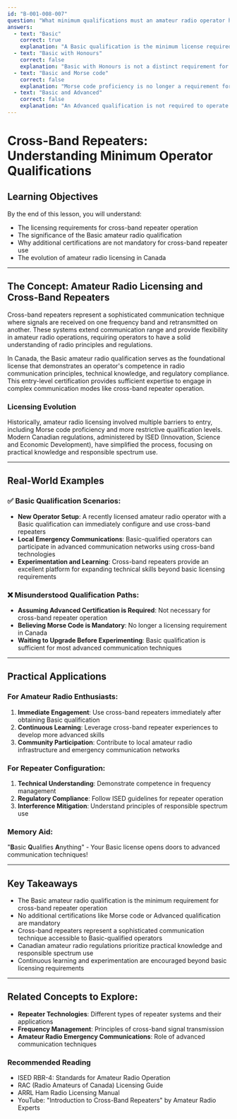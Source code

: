 ```yaml
---
id: "B-001-008-007"
question: "What minimum qualifications must an amateur radio operator hold to operate cross-band repeaters?"
answers:
  - text: "Basic"
    correct: true
    explanation: "A Basic qualification is the minimum license required to operate cross-band repeaters in Canada. This allows new amateur radio operators to engage in more advanced repeater operations without needing additional qualifications beyond their entry-level Basic license. The Basic qualification demonstrates sufficient knowledge of radio principles, operating procedures, and regulations to safely operate complex communication systems like cross-band repeaters."
  - text: "Basic with Honours"
    correct: false
    explanation: "Basic with Honours is not a distinct requirement for cross-band repeater operation. While achieving Honours demonstrates exceptional understanding during licensing, it is not a mandatory prerequisite for using cross-band repeater technologies. The standard Basic qualification is sufficient for these operations."
  - text: "Basic and Morse code"
    correct: false
    explanation: "Morse code proficiency is no longer a requirement for amateur radio licensing in Canada. While historically important, modern amateur radio regulations do not mandate Morse code knowledge for any license class, including cross-band repeater operation. The Basic qualification alone is adequate."
  - text: "Basic and Advanced"
    correct: false
    explanation: "An Advanced qualification is not required to operate cross-band repeaters. The Basic license provides the necessary permissions and knowledge to engage in these communication activities. While Advanced operators have additional privileges, it is not a mandatory qualification for cross-band repeater use."
---
```


# Cross-Band Repeaters: Understanding Minimum Operator Qualifications

## Learning Objectives
By the end of this lesson, you will understand:
- The licensing requirements for cross-band repeater operation
- The significance of the Basic amateur radio qualification
- Why additional certifications are not mandatory for cross-band repeater use
- The evolution of amateur radio licensing in Canada

---

## The Concept: Amateur Radio Licensing and Cross-Band Repeaters

Cross-band repeaters represent a sophisticated communication technique where signals are received on one frequency band and retransmitted on another. These systems extend communication range and provide flexibility in amateur radio operations, requiring operators to have a solid understanding of radio principles and regulations.

In Canada, the Basic amateur radio qualification serves as the foundational license that demonstrates an operator's competence in radio communication principles, technical knowledge, and regulatory compliance. This entry-level certification provides sufficient expertise to engage in complex communication modes like cross-band repeater operation.

### Licensing Evolution

Historically, amateur radio licensing involved multiple barriers to entry, including Morse code proficiency and more restrictive qualification levels. Modern Canadian regulations, administered by ISED (Innovation, Science and Economic Development), have simplified the process, focusing on practical knowledge and responsible spectrum use.

---

## Real-World Examples

### ✅ Basic Qualification Scenarios:
- **New Operator Setup**: A recently licensed amateur radio operator with a Basic qualification can immediately configure and use cross-band repeaters
- **Local Emergency Communications**: Basic-qualified operators can participate in advanced communication networks using cross-band technologies
- **Experimentation and Learning**: Cross-band repeaters provide an excellent platform for expanding technical skills beyond basic licensing requirements

### ❌ Misunderstood Qualification Paths:
- **Assuming Advanced Certification is Required**: Not necessary for cross-band repeater operation
- **Believing Morse Code is Mandatory**: No longer a licensing requirement in Canada
- **Waiting to Upgrade Before Experimenting**: Basic qualification is sufficient for most advanced communication techniques

---

## Practical Applications

### For Amateur Radio Enthusiasts:
1. **Immediate Engagement**: Use cross-band repeaters immediately after obtaining Basic qualification
2. **Continuous Learning**: Leverage cross-band repeater experiences to develop more advanced skills
3. **Community Participation**: Contribute to local amateur radio infrastructure and emergency communication networks

### For Repeater Configuration:
1. **Technical Understanding**: Demonstrate competence in frequency management
2. **Regulatory Compliance**: Follow ISED guidelines for repeater operation
3. **Interference Mitigation**: Understand principles of responsible spectrum use

### Memory Aid:
"**B**asic **Q**ualifies **A**nything" - Your Basic license opens doors to advanced communication techniques!

---

## Key Takeaways

- The Basic amateur radio qualification is the minimum requirement for cross-band repeater operation
- No additional certifications like Morse code or Advanced qualification are mandatory
- Cross-band repeaters represent a sophisticated communication technique accessible to Basic-qualified operators
- Canadian amateur radio regulations prioritize practical knowledge and responsible spectrum use
- Continuous learning and experimentation are encouraged beyond basic licensing requirements

---

## Related Concepts to Explore:
- **Repeater Technologies**: Different types of repeater systems and their applications
- **Frequency Management**: Principles of cross-band signal transmission
- **Amateur Radio Emergency Communications**: Role of advanced communication techniques

### Recommended Reading
- ISED RBR-4: Standards for Amateur Radio Operation
- RAC (Radio Amateurs of Canada) Licensing Guide
- ARRL Ham Radio Licensing Manual
- YouTube: "Introduction to Cross-Band Repeaters" by Amateur Radio Experts